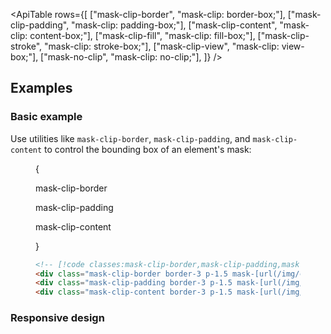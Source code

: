 

<ApiTable
  rows={[
    ["mask-clip-border", "mask-clip: border-box;"],
    ["mask-clip-padding", "mask-clip: padding-box;"],
    ["mask-clip-content", "mask-clip: content-box;"],
    ["mask-clip-fill", "mask-clip: fill-box;"],
    ["mask-clip-stroke", "mask-clip: stroke-box;"],
    ["mask-clip-view", "mask-clip: view-box;"],
    ["mask-no-clip", "mask-clip: no-clip;"],
  ]}
/>

## Examples

### Basic example

Use utilities like `mask-clip-border`, `mask-clip-padding`, and `mask-clip-content` to control the bounding box of an element's mask:

<Figure>

<Example>
  {
    <div className="flex flex-col items-center justify-center gap-y-10 text-center font-mono text-sm font-medium text-gray-500 sm:flex-row sm:space-y-0 sm:space-x-10 dark:text-gray-400">
      <div className="flex flex-col items-center">
        <p className="mb-3">mask-clip-border</p>
        <div className="relative size-24 rounded-lg border-3 border-dashed border-indigo-500/50 dark:border-indigo-400/75">
          <div className="absolute -inset-[3px] bg-[url(https://images.unsplash.com/photo-1554629947-334ff61d85dc?ixid=MnwxMjA3fDB8MHxwaG90by1wYWdlfHx8fGVufDB8fHx8&ixlib=rb-1.2.1&auto=format&fit=crop&w=1000&h=1000&q=80)] mask-radial-[50%_50%] mask-radial-from-100% bg-cover bg-center mask-clip-border p-1.5"></div>
        </div>
      </div>
      <div className="flex flex-col items-center">
        <p className="mb-3">mask-clip-padding</p>
        <div className="relative size-24 rounded-lg border-3 border-dashed border-indigo-500/50 dark:border-indigo-400/75">
          <div className="absolute -inset-[3px] rounded-lg border-3 bg-[url(https://images.unsplash.com/photo-1554629947-334ff61d85dc?ixid=MnwxMjA3fDB8MHxwaG90by1wYWdlfHx8fGVufDB8fHx8&ixlib=rb-1.2.1&auto=format&fit=crop&w=1000&h=1000&q=80)] mask-radial-[50%_50%] mask-radial-from-100% bg-cover bg-center mask-clip-padding p-1.5"></div>
        </div>
      </div>
      <div className="flex flex-col items-center">
        <p className="mb-3">mask-clip-content</p>
        <div className="relative size-24 rounded-lg border-3 border-dashed border-indigo-500/50 dark:border-indigo-400/75">
          <div className="absolute -inset-[3px] rounded-lg border-3 bg-[url(https://images.unsplash.com/photo-1554629947-334ff61d85dc?ixid=MnwxMjA3fDB8MHxwaG90by1wYWdlfHx8fGVufDB8fHx8&ixlib=rb-1.2.1&auto=format&fit=crop&w=1000&h=1000&q=80)] mask-radial-[50%_50%] mask-radial-from-100% bg-cover bg-center mask-clip-content p-1.5"></div>
        </div>
      </div>
    </div>
  }
</Example>

```html
<!-- [!code classes:mask-clip-border,mask-clip-padding,mask-clip-content] -->
<div class="mask-clip-border border-3 p-1.5 mask-[url(/img/circle.png)] bg-[url(/img/mountains.jpg)] ..."></div>
<div class="mask-clip-padding border-3 p-1.5 mask-[url(/img/circle.png)] bg-[url(/img/mountains.jpg)] ..."></div>
<div class="mask-clip-content border-3 p-1.5 mask-[url(/img/circle.png)] bg-[url(/img/mountains.jpg)] ..."></div>
```

</Figure>

### Responsive design

<ResponsiveDesign property="mask-clip" defaultClass="mask-clip-border" featuredClass="mask-clip-padding" />
